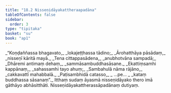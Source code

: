 ```yaml
---
title: "18.2 Nisseṇidāyakattheraapadāna"
tableOfContents: false
sidebar:
  order: 3
type: "tipitaka"
basket: "su"
book: "ap1"
---
```



<DynamicBreadcrumb />

<Division number="9" book="ap1">

<Paragraph number="2520" type="verses" book="ap1">
_“Koṇḍaññassa bhagavato,_  
_lokajeṭṭhassa tādino;_  
_Ārohatthāya pāsādaṃ,_  
_nisseṇī kāritā mayā._  

</Paragraph>

</Division>
<Division number="10" book="ap1">

<Paragraph number="2521" type="verses" book="ap1">
_Tena cittappasādena,_  
_anubhotvāna sampadā;_  
_Dhāremi antimaṃ dehaṃ,_  
_sammāsambuddhasāsane._  

</Paragraph>

</Division>
<Division number="11" book="ap1">

<Paragraph number="2522" type="verses" book="ap1">
_Ekattiṃsamhi kappānaṃ,_  
_sahassamhi tayo ahuṃ;_  
_Sambahulā nāma rājāno,_  
_cakkavattī mahabbalā._  

</Paragraph>

</Division>
<Division number="12" book="ap1">

<Paragraph number="2523" type="verses" book="ap1">
_Paṭisambhidā catasso,_  
_ …pe… _  
_kataṃ buddhassa sāsanaṃ”._  

</Paragraph>

<Paragraph number="2524" book="ap1">
Itthaṃ sudaṃ āyasmā nisseṇidāyako thero imā gāthāyo abhāsitthāti.

</Paragraph>
</Division>

<Paragraph number="2525" type="center" book="ap1">
Nisseṇidāyakattherassāpadānaṃ dutiyaṃ.
</Paragraph>
